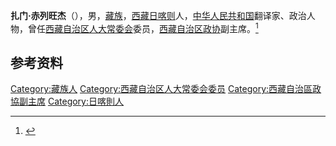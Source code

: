'''扎门·赤列旺杰'''（{{bd|1935年||catIdx=G}BD|2022年|4月6日|}}），男，[[藏族|藏族]]，[[西藏|西藏]][[日喀则|日喀则]]人，[[中华人民共和国|中华人民共和国]]翻译家、政治人物，曾任[[西藏自治区人大常委会|西藏自治区人大常委会]]委员，[[西藏自治区政协|西藏自治区政协]]副主席。<ref>{{Cite book|title=中华人民共和国职官志|author=何虎生, 李耀东, 向常福主编|publisher=中国社会出版社|year=2003|isbn=9787800883934|location=北京|pages=}}</ref>

== 参考资料 ==
{{reflist}}

{{中国人物小作品}}

{{Authority control}}
{{DEFAULTSORT:}}
[[Category:藏族人|Category:藏族人]]
[[Category:西藏自治区人大常委会委员|Category:西藏自治区人大常委会委员]]
[[Category:西藏自治區政協副主席|Category:西藏自治區政協副主席]]
[[Category:日喀則人|Category:日喀則人]]